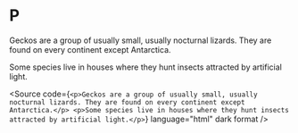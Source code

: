 
<Meta title="Atoms/Text/P" />

# P

<Unstyled>
  <p>
    Geckos are a group of usually small, usually nocturnal lizards. They are found on every
    continent except Antarctica.
  </p>
  <p>Some species live in houses where they hunt insects attracted by artificial light.</p>
</Unstyled>

<Source
  code={`
    <p>Geckos are a group of usually small, usually nocturnal lizards. They are found on every continent except Antarctica.</p>
    <p>Some species live in houses where they hunt insects attracted by artificial light.</p>
  `}
  language="html"
  dark
  format
/>